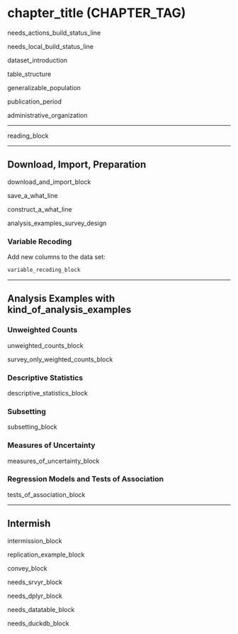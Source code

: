 # chapter_title (CHAPTER_TAG) {-}

needs_actions_build_status_line

needs_local_build_status_line

dataset_introduction

table_structure

generalizable_population

publication_period

administrative_organization

---

reading_block

---

## Download, Import, Preparation {-}

download_and_import_block

save_a_what_line

construct_a_what_line

analysis_examples_survey_design

### Variable Recoding {-}

Add new columns to the data set:
```r
variable_recoding_block
```

---

## Analysis Examples with kind_of_analysis_examples \ {-}

### Unweighted Counts {-}

unweighted_counts_block

survey_only_weighted_counts_block

### Descriptive Statistics {-}

descriptive_statistics_block

### Subsetting {-}

subsetting_block

### Measures of Uncertainty {-}

measures_of_uncertainty_block


### Regression Models and Tests of Association {-}

tests_of_association_block

---

## Intermish {-}

intermission_block

replication_example_block

convey_block

needs_srvyr_block

needs_dplyr_block

needs_datatable_block

needs_duckdb_block
